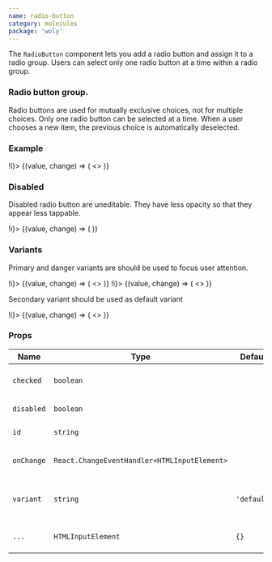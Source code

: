 ```yaml
---
name: radio-button
category: molecules
package: 'woly'
---
```



The `RadioButton` component lets you add a radio button and assign it to a radio group.
Users can select only one radio button at a time within a radio group.

### Radio button group.

Radio buttons are used for mutually exclusive choices, not for multiple choices.
Only one radio button can be selected at a time.
When a user chooses a new item, the previous choice is automatically deselected.

### Example

<Playground direction="vertical">
  <State initial="no" change={(i) => !i}>
    {(value, change) => (
      <>
        <RadioButton
          name="my-input"
          id="yes"
          checked={value}
          onChange={change}
          variant="primary"
          text="yes"
        />
        <RadioButton
          name="my-input"
          id="no"
          checked={value}
          onChange={change}
          variant="primary"
          text="no"
        />
      </>
    )}
  </State>
</Playground>

### Disabled

Disabled radio button are uneditable. They have less opacity so that they appear less tappable.

<Playground>
  <State initial={false} change={(i) => !i}>
    {(value, change) => (
      <RadioButton id="one" checked disabled variant="primary" text="disabled" onChange={change} />
    )}
  </State>
</Playground>

### Variants

Primary and danger variants are should be used to focus user attention.

<Playground direction="vertical">
  <State initial="no" change={(i) => !i}>
    {(value, change) => (
      <>
        <RadioButton
          name="my-input"
          id="yes"
          checked={value}
          onChange={change}
          variant="primary"
          text="yes"
        />
        <RadioButton
          name="my-input"
          id="no"
          checked={value}
          onChange={change}
          variant="primary"
          text="no"
        />
      </>
    )}
  </State>
</Playground>

<Playground direction="vertical">
  <State initial="no" change={(i) => !i}>
    {(value, change) => (
      <>
        <RadioButton
          name="my-input"
          id="yes"
          checked={value}
          onChange={change}
          variant="danger"
          text="yes"
        />
        <RadioButton
          name="my-input"
          id="no"
          checked={value}
          onChange={change}
          variant="danger"
          text="no"
        />
      </>
    )}
  </State>
</Playground>

Secondary variant should be used as default variant

<Playground direction="vertical">
  <State initial="no" change={(i) => !i}>
    {(value, change) => (
      <>
        <RadioButton
          name="my-input"
          id="yes"
          checked={value}
          onChange={change}
          variant="secondary"
          text="yes"
        />
        <RadioButton
          name="my-input"
          id="no"
          checked={value}
          onChange={change}
          variant="secondary"
          text="no"
        />
      </>
    )}
  </State>
</Playground>

### Props

| Name       | Type                                         | Default     | Description                                       |
| ---------- | -------------------------------------------- | ----------- | ------------------------------------------------- |
| `checked`  | `boolean`                                    |             | Whether radio-button is checked or not            |
| `disabled` | `boolean`                                    |             | Disable radio-button                              |
| `id`       | `string`                                     |             | HTML id attribute                                 |
| `onChange` | `React.ChangeEventHandler<HTMLInputElement>` |             | Callback when radio-button is clicked             |
| `variant`  | `string`                                     | `'default'` | Variant prop to style RadioButton component       |
| `...`      | `HTMLInputElement`                           | `{}`        | Other props are inherited from `HTMLInputElement` |
